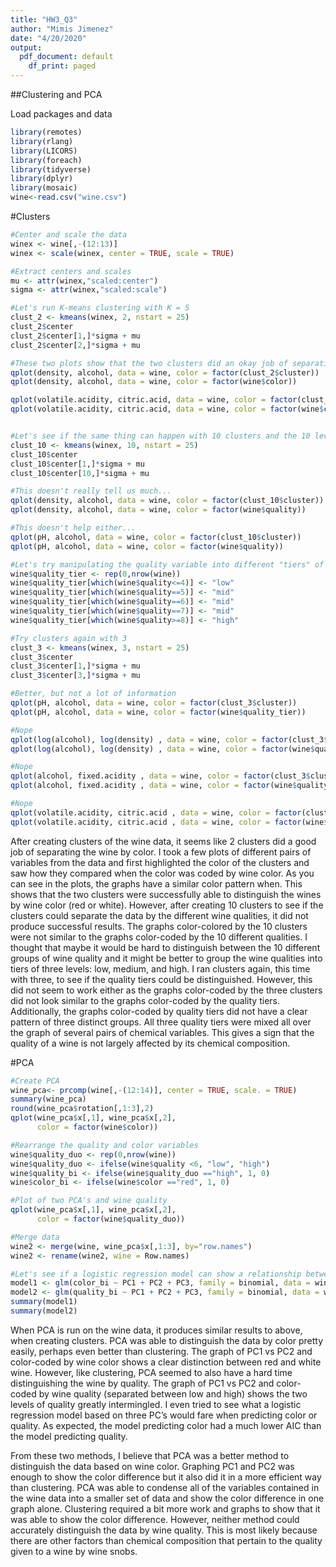 ```yaml
---
title: "HW3_Q3"
author: "Mimis Jimenez"
date: "4/20/2020"
output:
  pdf_document: default
    df_print: paged
---
```


##Clustering and PCA

Load packages and data
```r
library(remotes)
library(rlang)
library(LICORS)
library(foreach)
library(tidyverse)
library(dplyr)
library(mosaic)
wine<-read.csv("wine.csv")
```


#Clusters
```r
#Center and scale the data
winex <- wine[,-(12:13)]
winex <- scale(winex, center = TRUE, scale = TRUE)

#Extract centers and scales
mu <- attr(winex,"scaled:center")
sigma <- attr(winex,"scaled:scale")

#Let's run K-means clustering with K = 5
clust_2 <- kmeans(winex, 2, nstart = 25)
clust_2$center
clust_2$center[1,]*sigma + mu
clust_2$center[2,]*sigma + mu

#These two plots show that the two clusters did an okay job of separating the wines by color!
qplot(density, alcohol, data = wine, color = factor(clust_2$cluster))
qplot(density, alcohol, data = wine, color = factor(wine$color))

qplot(volatile.acidity, citric.acid, data = wine, color = factor(clust_2$cluster))
qplot(volatile.acidity, citric.acid, data = wine, color = factor(wine$color))


#Let's see if the same thing can happen with 10 clusters and the 10 levels of quality.
clust_10 <- kmeans(winex, 10, nstart = 25)
clust_10$center
clust_10$center[1,]*sigma + mu
clust_10$center[10,]*sigma + mu

#This doesn't really tell us much...
qplot(density, alcohol, data = wine, color = factor(clust_10$cluster))
qplot(density, alcohol, data = wine, color = factor(wine$quality))

#This doesn't help either...
qplot(pH, alcohol, data = wine, color = factor(clust_10$cluster))
qplot(pH, alcohol, data = wine, color = factor(wine$quality))

#Let's try manipulating the quality variable into different "tiers" of wine quality
wine$quality_tier <- rep(0,nrow(wine))
wine$quality_tier[which(wine$quality<=4)] <- "low"
wine$quality_tier[which(wine$quality==5)] <- "mid"
wine$quality_tier[which(wine$quality==6)] <- "mid"
wine$quality_tier[which(wine$quality==7)] <- "mid"
wine$quality_tier[which(wine$quality>=8)] <- "high"

#Try clusters again with 3
clust_3 <- kmeans(winex, 3, nstart = 25)
clust_3$center
clust_3$center[1,]*sigma + mu
clust_3$center[3,]*sigma + mu

#Better, but not a lot of information
qplot(pH, alcohol, data = wine, color = factor(clust_3$cluster))
qplot(pH, alcohol, data = wine, color = factor(wine$quality_tier))

#Nope
qplot(log(alcohol), log(density) , data = wine, color = factor(clust_3$cluster))
qplot(log(alcohol), log(density) , data = wine, color = factor(wine$quality_tier))

#Nope
qplot(alcohol, fixed.acidity , data = wine, color = factor(clust_3$cluster))
qplot(alcohol, fixed.acidity , data = wine, color = factor(wine$quality_tier))

#Nope
qplot(volatile.acidity, citric.acid , data = wine, color = factor(clust_3$cluster))
qplot(volatile.acidity, citric.acid , data = wine, color = factor(wine$quality_tier))

```
After creating clusters of the wine data, it seems like 2 clusters did a good job of separating the wine by color. I took a few plots of different pairs of variables from the data and first highlighted the color of the clusters and saw how they compared when the color was coded by wine color. As you can see in the plots, the graphs have a similar color pattern when. This shows that the two clusters were successfully able to distinguish the wines by wine color (red or white). However, after creating 10 clusters to see if the clusters could separate the data by the different wine qualities, it did not produce successful results. The graphs color-colored by the 10 clusters were not similar to the graphs color-coded by the 10 different qualities. I thought that maybe it would be hard to distinguish between the 10 different groups of wine quality and it might be better to group the wine qualities into tiers of three levels: low, medium, and high. I ran clusters again, this time with three, to see if the quality tiers could be distinguished. However, this did not seem to work either as the graphs color-coded by the three clusters did not look similar to the graphs color-coded by the quality tiers. Additionally, the graphs color-coded by quality tiers did not have a clear pattern of three distinct groups. All three quality tiers were mixed all over the graph of several pairs of chemical variables. This gives a sign that the quality of a wine is not largely affected by its chemical composition. 


#PCA
```r
#Create PCA
wine_pca<- prcomp(wine[,-(12:14)], center = TRUE, scale. = TRUE)
summary(wine_pca)
round(wine_pca$rotation[,1:3],2)
qplot(wine_pca$x[,1], wine_pca$x[,2],
      color = factor(wine$color))

#Rearrange the quality and color variables
wine$quality_duo <- rep(0,nrow(wine))
wine$quality_duo <- ifelse(wine$quality <6, "low", "high")
wine$quality_bi <- ifelse(wine$quality_duo =="high", 1, 0)
wine$color_bi <- ifelse(wine$color =="red", 1, 0)

#Plot of two PCA's and wine quality
qplot(wine_pca$x[,1], wine_pca$x[,2],
      color = factor(wine$quality_duo))

#Merge data
wine2 <- merge(wine, wine_pca$x[,1:3], by="row.names")
wine2 <- rename(wine2, wine = Row.names)

#Let's see if a logistic regression model can show a relationship between predicting wine color or quality based off the first 3 PCA's.
model1 <- glm(color_bi ~ PC1 + PC2 + PC3, family = binomial, data = wine2)
model2 <- glm(quality_bi ~ PC1 + PC2 + PC3, family = binomial, data = wine2)
summary(model1)
summary(model2)

```
When PCA is run on the wine data, it produces similar results to above, when creating clusters. PCA was able to distinguish the data by color pretty easily, perhaps even better than clustering. The graph of PC1 vs PC2 and color-coded by wine color shows a clear distinction between red and white wine. However, like clustering, PCA seemed to also have a hard time distinguishing the wine by quality. The graph of PC1 vs PC2 and color-coded by wine quality (separated between low and high) shows the two levels of quality greatly intermingled. I even tried to see what a logistic regression model based on three PC’s would fare when predicting color or quality. As expected, the model predicting color had a much lower AIC than the model predicting quality. 

From these two methods, I believe that PCA was a better method to distinguish the data based on wine color. Graphing PC1 and PC2 was enough to show the color difference but it also did it in a more efficient way than clustering. PCA was able to condense all of the variables contained in the wine data into a smaller set of data and show the color difference in one graph alone. Clustering required a bit more work and graphs to show that it was able to show the color difference. However, neither method could accurately distinguish the data by wine quality. This is most likely because there are other factors than chemical composition that pertain to the quality given to a wine by wine snobs.




